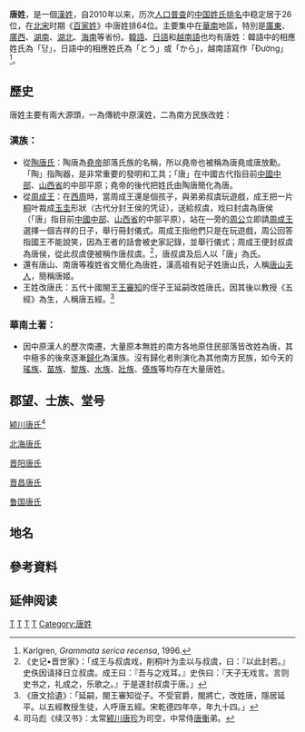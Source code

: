 {{About|單姓「唐」|唐人式姓氏|汉姓}}
{{redirect|唐氏|由約翰·朗頓·唐發現的遺傳疾病|唐氏综合征}}
{{姓氏
|姓氏=唐
|拼音=Táng
|中国大陆=Tang
|台湾=華語：Tang<br />臺語：Tn̂g<br />客語：Tong
|香港=Tong
|澳门=Tong
|新加坡=Tng/Tang
|马来西亚=Tang/Thong/Thang/Tong/Thong/Thing/Thng
|白話字=Tn̂g
|越南=Đường
|韩国=당
|反切=徒郎切
|同音字=
|堂号=
|郡望=[[晉昌郡|晉昌郡]]
}}
'''唐姓'''，是一個[[漢姓|漢姓]]，自2010年以来，历次[[人口普查|人口普查]]的[[中国姓氏排名|中国姓氏排名]]中稳定居于26位，在[[北宋|北宋]]时期《[[百家姓|百家姓]]》中唐姓排64位。主要集中在[[華南|華南]]地區，特別是[[廣東|廣東]]、[[廣西|廣西]]、[[湖南|湖南]]、[[湖北|湖北]]、[[海南|海南]]等省份。[[韓語|韓語]]、[[日語|日語]]和[[越南語|越南語]]也均有唐姓：韓語中的相應姓氏為「당」，日語中的相應姓氏為「とう」或「から」，越南語寫作「Đường」<ref name="Karlgren">Karlgren, ''Grammata serica recensa'', 1996.</ref>。

== 歷史 ==
唐姓主要有兩大源頭，一為傳統中原漢姓，二為南方民族改姓：

===漢族：===

* 從[[陶唐氏|陶唐氏]]：陶唐為[[堯帝|堯帝]]部落氏族的名稱，所以堯帝也被稱為唐堯或唐放勳。「陶」指陶器，是非常重要的發明和工具；「唐」在中國古代指目前[[中國中部|中國中部]]、[[山西省|山西省]]的中部平原；堯帝的後代把姓氏由陶唐簡化為唐。 
* 從[[周成王|周成王]]：在[[西周|西周]]時，當周成王還是個孩子，與弟弟叔虞玩遊戲，成王把一片[[桐|桐]]叶裁成[[圭|玉圭]]形狀（古代分封王侯的凭证），送給叔虞，戏曰封虞為唐侯（「唐」指目前[[中國中部|中國中部]]、[[山西省|山西省]]的中部平原），站在一旁的[[周公|周公]]立即請[[周成王|周成王]]選擇一個吉祥的日子，舉行冊封儀式。周成王指他們只是在玩遊戲，周公回答指國王不能說笑，因為王者的話會被史家記錄，並舉行儀式；周成王便封叔虞為唐侯，從此叔虞便被稱作唐叔虞。<ref>《史记•晋世家》：「成王与叔虞戏，削桐叶为圭以与叔虞，曰：『以此封若。』史佚因请择日立叔虞。成王曰：『吾与之戏耳。』史佚曰：『天子无戏言。言则史书之，礼成之，乐歌之。』于是遂封叔虞于唐。」</ref>，唐叔虞及后人以「唐」為氏。
* 還有唐山、南唐等複姓省文簡化為唐姓，漢高祖有妃子姓唐山氏，人稱[[唐山夫人|唐山夫人]]，簡稱唐姬。
* 王姓改唐氏：五代十國閩王[[王審知|王審知]]的侄子王延嗣改姓唐氏，因其後以教授《五經》為生，人稱唐五經。<ref>《唐文拾遺》：「延嗣，閩王審知從子。不受官爵，閩將亡，改姓唐，隱居延平。以五經教授生徒，人呼唐五經。宋乾德四年卒，年九十四。」</ref>

===華南土著：===

* 因中原漢人的歷次南遷，大量原本無姓的南方各地原住民部落皆改姓為唐，其中極多的後來逐漸[[汉化|歸化]]為漢族。沒有歸化者則演化為其他南方民族，如今天的[[瑤族|瑤族]]、[[苗族|苗族]]、[[黎族|黎族]]、[[水族|水族]]、[[壯族|壯族]]、[[傣族|傣族]]等均存在大量唐姓。

==郡望、士族、堂号==
[[颍川唐氏|颍川唐氏]]<ref> 司马彪《续汉书》：太常[[颍川|颍川]][[唐珍|唐珍]]为司空，中常侍[[唐衡|唐衡]]弟。 </ref>

[[北海唐氏|北海唐氏]]

[[晋阳唐氏|晋阳唐氏]]

[[晋昌唐氏|晋昌唐氏]]

[[鲁国唐氏|鲁国唐氏]]

==地名==
{{PRC admin/disambig|42/01/03/009/000}}

== 參考資料 ==
{{reflist}}

== 延伸阅读 ==
{{Wikisource further reading}}

{{台灣首一百個姓氏}}
{{中國首一百個姓氏}}


[[Category:中國姓氏|T]]
[[Category:越南姓氏|T]]
[[Category:日本姓氏|T]]
[[Category:漢姓|T]]
[[Category:唐姓|Category:唐姓]]